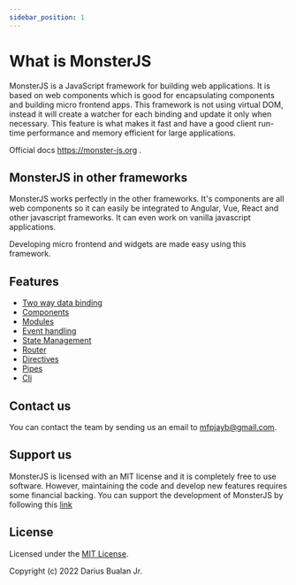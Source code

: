 ```yaml
---
sidebar_position: 1
---
```


# What is MonsterJS

MonsterJS is a JavaScript framework for building web applications.
It is based on web components which is good for encapsulating components and building micro frontend apps.
This framework is not using virtual DOM, instead it will create a watcher for each binding and update it only when necessary.
This feature is what makes it fast and have a good client run-time performance and memory efficient for large applications.

Official docs https://monster-js.org .

## MonsterJS in other frameworks

MonsterJS works perfectly in the other frameworks.
It's components are all web components so it can easily be integrated to Angular, Vue, React and other javascript frameworks.
It can even work on vanilla javascript applications.

Developing micro frontend and widgets are made easy using this framework.

## Features

* [Two way data binding](/docs/main-concept/data-binding)
* [Components](/docs/main-concept/component)
* [Modules](/docs/main-concept/module)
* [Event handling](/docs/main-concept/event-handling)
* [State Management](/docs/available-packages/store)
* [Router](/docs/available-packages/router)
* [Directives](/docs/main-concept/directives)
* [Pipes](/docs/main-concept/pipes)
* [Cli](/docs/cli/cli-what-is-cli)

## Contact us


You can contact the team by sending us an email to [mfpjayb@gmail.com](mailto:mfpjayb@gmail.com).

## Support us

MonsterJS is licensed with an MIT license and it is completely free to use software.
However, maintaining the code and develop new features requires some financial backing.
You can support the development of MonsterJS by following this [link](/#support-us-section)

<!--
#### One-time donation


    <a href="https://www.paypal.com/paypalme/dariusbualan" target="_blank">
        <img src={paypalImg} alt="Paypal" style={{ width: '200px' }} />
    </a>
);

<Image />
-->

<!-- #### Recurring donations -->

## License

Licensed under the [MIT License](/docs/license).

Copyright (c) 2022 Darius Bualan Jr.
